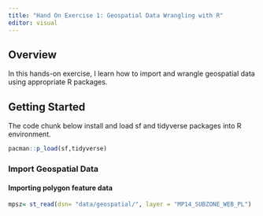 ```yaml
---
title: "Hand On Exercise 1: Geospatial Data Wrangling with R"
editor: visual
---
```


## Overview

In this hands-on exercise, I learn how to import and wrangle geospatial data using appropriate R packages.

## Getting Started

The code chunk below install and load sf and tidyverse packages into R environment.

```r
pacman::p_load(sf,tidyverse)
```

### Import Geospatial Data

#### Importing polygon feature data

```r

mpsz= st_read(dsn= "data/geospatial/", layer = "MP14_SUBZONE_WEB_PL")
```
